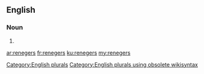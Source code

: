==English==

===Noun===
{{head|en}}

# {{plural of|reneger}}

[[Category:English plurals]][[Category:English plurals using obsolete wikisyntax]]

[[ar:renegers]]
[[fr:renegers]]
[[ku:renegers]]
[[my:renegers]]
